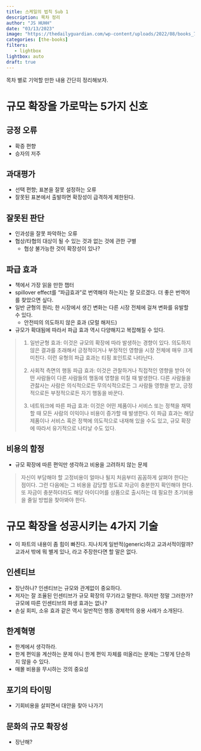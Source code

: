 ---
title: 스케일의 법칙 Sub 1
description: 목차 정리 
author: "JS HUHH"
date: "03/13/2023"
image: "https://thedailyguardian.com/wp-content/uploads/2022/08/books_759.jpg"
categories: [the-books]
filters:
   - lightbox
lightbox: auto
draft: true
---

목차 별로 기억할 만한 내용 간단히 정리해보자. 

# 규모 확장을 가로막는 5가지 신호 

## 긍정 오류

- 확증 편향 
- 승자의 저주 

## 과대평가 

- 선택 편향; 표본을 잘못 설정하는 오류
- 잘못된 표본에서 출발하면 확장성이 급격하게 제한된다. 

## 잘못된 판단 

- 인과성을 잘못 파악하는 오류 
- 협상/타협의 대상이 될 수 있는 것과 없는 것에 관한 구별 
	- 협상 불가능한 것이 확장성이 있나? 

## 파급 효과 

- 책에서 가장 읽을 만한 챕터 
- spillover effect를 "파급효과"로 번역해야 하는지는 잘 모르겠다. 더 좋은 번역어를 찾았으면 싶다. 
- 일반 균형의 원리; 한 시장에서 생긴 변화는 다른 시장 전체에 걸쳐 변화를 유발할 수 있다. 
	- 안전띠의 의도하지 않은 효과 (모럴 해저드)
- 규모가 확대됨에 따라서 파급 효과 역시 다양해지고 복잡해질 수 있다. 


> 1. 일반균형 효과: 이것은 규모의 확장에 따라 발생하는 경향이 있다. 의도하지 않은 결과를 초래해서 긍정적이거나 부정적인 영향을 시장 전체에 매우 크게 미친다. 이런 유형의 파급 효과는 티핑 포인트로 나타난다. 
>
> 2. 사회적 측면의 행동 파급 효과: 이것은 관찰하거나 직접적인 영향을 받아 어떤 사람들이 다른 사람들의 행동에 영향을 미칠 때 발생한다. 다른 사람들을 관찷사는 사람은 의식적으로든 무의식적으로든 그 사람들 영향을 받고, 긍정적으로든 부정적으로든 자기 행동을 바꾼다. 
>
> 3. 네트워크에 따른 파급 효과: 이것은 어떤 제품이나 서비스 또는 정책을 채택할 때 모든 사람의 이익이나 비용이 증가할 때 발생한다. 이 파급 효과는 해당 제품이나 서비스 혹은 정책에 의도적으로 내재해 있을 수도 있고, 규모 확장에 따라서 유기적으로 나타날 수도 있다. 

## 비용의 함정 

- 규모 확장에 따른 편익만 생각하고 비용을 고려하지 않는 문제 

> 자신이 부담해야 할 고정비용이 얼마나 될지 처음부터 꼼꼼하게 살펴야 한다는 점이다. 그런 다음에는 그 비용을 감당할 정도로 자금이 충분한지 확인해야 한다. 또 자금이 충분하더라도 해당 아이디어를 상품으로 출시하는 데 필요한 초기비용을 줄일 방법을 찾아봐야 한다. 

# 규모 확장을 성공시키는 4가지 기술 

- 이 파트의 내용이 좀 힘이 빠진다. 지나치게 일반적(generic)하고 교과서적이랄까? 교과서 밖에 뭐 별게 있나, 라고 주장한다면 할 말은 없다. 

## 인센티브 

- 장난하나? 인센티브는 규모와 관계없이 중요하다. 
- 저자는 잘 조율된 인센티브가 규모 확장의 무기라고 말한다. 하지만 정말 그러한가? 규모에 따른 인센티브의 파생 효과는 없나? 
- 손실 회피, 소유 효과 같은 역시 일반적인 행동 경제학의 응용 사례가 소개된다. 

## 한계혁명 

- 한계에서 생각하라. 
- 한계 편익을 계산하는 문제 아니 한계 편익 자체를 떠올리는 문제는 그렇게 단순하지 않을 수 있다. 
- 매몰 비용을 무시하는 것의 중요성 

## 포기의 타이밍 

- 기회비용을 살피면서 대안을 찾아 나가기 

## 문화의 규모 확장성 

- 장난해? 









